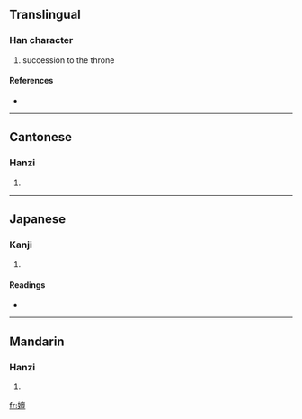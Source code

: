 ==Translingual==

===Han character===
{{Han char|rn=38|rad=女|as=13|sn=16|four=4041<sub>6</sub>|canj=女卜田一 (VYWM)}}

# succession to the throne

====References====
* {{Han ref|kx=0272.080|dkj=06771|dj=0540.080|hdz=21085.010|uh=5B17|ud=23319|bh=E951|bd=59729}}

----

==Cantonese==

===Hanzi===
{{yue-hanzi|jyut=|y=sin6}}

# {{defn|Cantonese}}

----

==Japanese==

===Kanji===
{{ja-kanji|grade=|rs=女13}}

# {{defn|Japanese}}

====Readings====
* {{ja-readings|on=[[せん]] (sen), [[ぜん]] (zen), [[たん]] (tan)|kun=[[ゆるい]] (yurui)}}

----

==Mandarin==

===Hanzi===
{{cmn-hanzi|pin=[[shàn]] ([[shan4]])|wg=shan<sup>4</sup>}}

# {{defn|Mandarin}}

[[fr:嬗]]